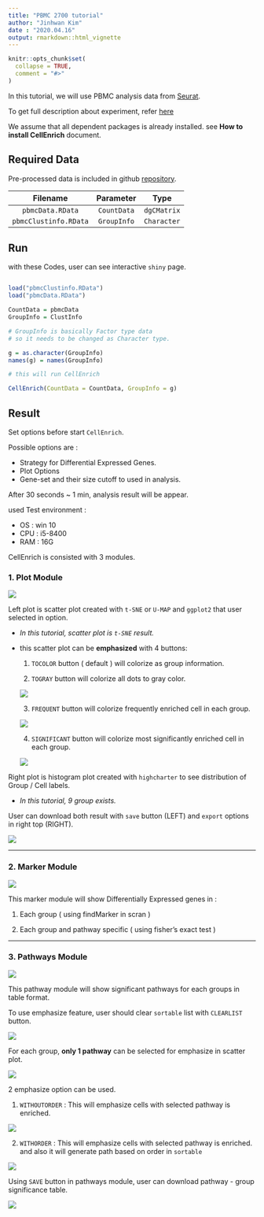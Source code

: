 ```yaml
---
title: "PBMC 2700 tutorial"
author: "Jinhwan Kim"
date : "2020.04.16"
output: rmarkdown::html_vignette
---
```


```r
knitr::opts_chunk$set(
  collapse = TRUE,
  comment = "#>"
)
```

In this tutorial, we will use PBMC analysis data from [Seurat](https://satijalab.org/seurat/).

To get full description about experiment, refer [here](https://satijalab.org/seurat/v3.1/pbmc3k_tutorial.html)

We assume that all dependent packages is already installed. see **How to install CellEnrich** document.

## Required Data

Pre-processed data is included in github [repository](https://github.com/jhk0530/cellenrich).

|Filename|Parameter|Type|
|:---:|:---:|:---:|
|`pbmcData.RData`|`CountData`|`dgCMatrix`|
|`pbmcClustinfo.RData`|`GroupInfo`|`Character`|

## Run

with these Codes, user can see interactive `shiny` page.

```R

load("pbmcClustinfo.RData")
load("pbmcData.RData")

CountData = pbmcData
GroupInfo = ClustInfo

# GroupInfo is basically Factor type data 
# so it needs to be changed as Character type.

g = as.character(GroupInfo)
names(g) = names(GroupInfo)

# this will run CellEnrich

CellEnrich(CountData = CountData, GroupInfo = g)

```
## Result

Set options before start `CellEnrich`.

Possible options are : 

- Strategy for Differential Expressed Genes.
- Plot Options
- Gene-set and their size cutoff to used in analysis.

After 30 seconds ~ 1 min, analysis result will be appear.

used Test environment : 

- OS : win 10
- CPU : i5-8400 
- RAM : 16G

CellEnrich is consisted with 3 modules.
  
### 1. Plot Module
  
<img src='images/groups2.png'>

Left plot is scatter plot created with `t-SNE` or `U-MAP` and `ggplot2` that user selected in option. 

- *In this tutorial, scatter plot is `t-SNE` result.*

- this scatter plot can be **emphasized** with 4 buttons:

  1. `TOCOLOR` button ( default ) will colorize as group information.
  
  2. `TOGRAY` button will colorize all dots to gray color.
  
  <img src='images/togray.png'>
  
  3. `FREQUENT` button will colorize frequently enriched cell in each group.
  
  <img src='images/frequent.png'>
  
  4. `SIGNIFICANT` button will colorize most significantly enriched cell in each group.

  <img src='images/significant.png'>

Right plot is histogram plot created with `highcharter` to see distribution of Group / Cell labels.

- *In this tutorial, 9 group exists.*

User can download both result with `save` button (LEFT) and `export` options in right top (RIGHT).

<img src='images/highchart.png'>
  
------
  
### 2. Marker Module
  
<img src='images/markers2.png'>

This marker module will show Differentially Expressed genes in : 

  1. Each group ( using findMarker in scran )

  2. Each group and pathway specific ( using fisher's exact test )

------
  
### 3. Pathways Module

<img src='images/pathways2.png'>

This pathway module will show significant pathways for each groups in table format.

To use emphasize feature, user should clear `sortable` list with `CLEARLIST` button.

<img src='images/clearlist.png'>

For each group, **only 1 pathway** can be selected for emphasize in scatter plot.

<img src='images/select.png'>

2 emphasize option can be used.

  1. `WITHOUTORDER` : This will emphasize cells with selected pathway is enriched.
  
  <img src='images/emphasize_without_order.png'>
  
  2. `WITHORDER` : This will emphasize cells with selected pathway is enriched. and also it will generate path based on order in `sortable`
  
  <img src='images/emphasize_with_order.png'>  


Using `SAVE` button in pathways module, user can download pathway - group significance table.

<img src='images/table.png'>

